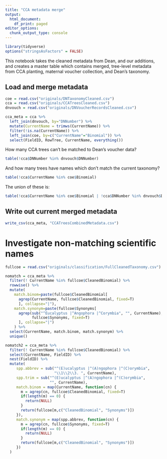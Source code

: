 ```yaml
---
title: "CCA metadata merge"
output:
  html_document:
    df_print: paged
editor_options:
  chunk_output_type: console
---
```

```r
library(tidyverse)
options("stringsAsFactors" = FALSE)
```

This notebook takes the cleaned metadata from Dean, and our additions, and creates a master table which contains merged, tree-level metadata from CCA planting, maternal voucher collection, and Dean's taxonomy.

## Load and merge metadata

```r
coe = read.csv("originals/DNTaxonomyCleaned.csv")
cca = read.csv("originals/CCATreesCleaned.csv")
dnvouch = read.csv("originals/DNVoucherRecordsCleaned.csv")
```

```r
cca_meta = cca %>%
  left_join(dnvouch, by="DNNumber") %>%
  mutate(CurrentName = trimws(CurrentName)) %>% 
  filter(!is.na(CurrentName)) %>%
  left_join(coe, by=c("CurrentName"="Binomial")) %>%
  select(FieldID, RowTree, CurrentName, everything())
```

How many CCA trees can't be matched to Dean's voucher data?

```r
table(!cca$DNNumber %in% dnvouch$DNNumber)
```

And how many trees have names which don't match the current taxonomy?

```r
table(!cca$CurrentName %in% coe$Binomial)
```


The union of these is:

```r
table(!cca$CurrentName %in% coe$Binomial | !cca$DNNumber %in% dnvouch$DNNumber)
```

## Write out current merged metadata
```r
write_csv(cca_meta, "CCATreesCombinedMetadata.csv")
```


# Investigate non-matching scientific names

```r
fullcoe = read.csv("originals/classification/FullCleanedTaxonomy.csv")
```

```r
nomatch = cca_meta %>% 
  filter(! CurrentName %in% fullcoe$CleanedBinomial) %>% 
  rowwise() %>%
  mutate(
    match.binom=paste(fullcoe$CleanedBinomial[
      agrep(CurrentName, fullcoe$CleanedBinomial, fixed=T)
      ], collapse="|"),
    match.synonym=paste(fullcoe$Synonyms[
      agrep(sub("^Eucalyptus |^Angophora |^Corymbia", "", CurrentName),
            fullcoe$Synonyms, fixed=T)
      ], collapse="|")
    ) %>%
  select(CurrentName, match.binom, match.synonym) %>%
  unique()
```

```r
nomatch2 = cca_meta %>% 
  filter(! CurrentName %in% fullcoe$CleanedBinomial) %>% 
  select(CurrentName, FieldID) %>%
  nest(FieldID) %>%
  mutate(
     spp.abbrev = sub("^(E)ucalyptus |^(A)ngophora |^(C)orymbia",
                      "\\1\\2\\3. ", CurrentName),
     spp.trim = sub("^(E)ucalyptus |^(A)ngophora |^(C)orymbia",
                    "", CurrentName),
     match.binom = map(CurrentName, function(cn) {
       m = agrep(cn, fullcoe$CleanedBinomial, fixed=T)
       if(length(m) == 0) {
         return(NULL)
       }
       return(fullcoe[m,c("CleanedBinomial", "Synonyms")])
     }),
     match.synonym = map(spp.abbrev, function(cn) {
       m = agrep(cn, fullcoe$Synonyms, fixed=T)
       if(length(m) == 0) {
         return(NULL)
       }
       return(fullcoe[m,c("CleanedBinomial", "Synonyms")])
     })
  )
```
